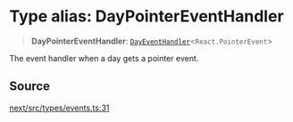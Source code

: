 # Type alias: DayPointerEventHandler

> **DayPointerEventHandler**: [`DayEventHandler`](/api/next/type-aliases/DayEventHandler.mdx)\<`React.PointerEvent`\>

The event handler when a day gets a pointer event.

## Source

[next/src/types/events.ts:31](https://github.com/gpbl/react-day-picker/blob/56bfb649e/next/src/types/events.ts#L31)
